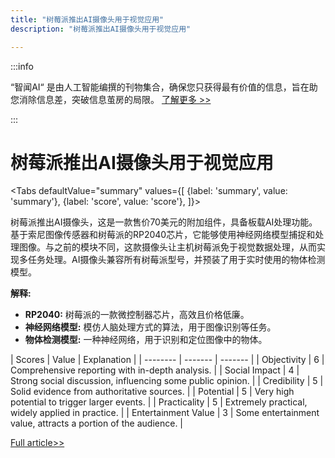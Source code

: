 ```yaml
---
title: "树莓派推出AI摄像头用于视觉应用"
description: "树莓派推出AI摄像头用于视觉应用"

---
```



:::info

“智闻AI“ 是由人工智能编撰的刊物集合，确保您只获得最有价值的信息，旨在助您消除信息差，突破信息茧房的局限。  [了解更多 >>](/)

:::

# 树莓派推出AI摄像头用于视觉应用


<Tabs
	defaultValue="summary"
	values={[
	{label: 'summary', value: 'summary'},
	{label: 'score', value: 'score'},
]}>
<TabItem value="summary">


树莓派推出AI摄像头，这是一款售价70美元的附加组件，具备板载AI处理功能。基于索尼图像传感器和树莓派的RP2040芯片，它能够使用神经网络模型捕捉和处理图像。与之前的模块不同，这款摄像头让主机树莓派免于视觉数据处理，从而实现多任务处理。AI摄像头兼容所有树莓派型号，并预装了用于实时使用的物体检测模型。

**解释:**
- **RP2040:** 树莓派的一款微控制器芯片，高效且价格低廉。
- **神经网络模型:** 模仿人脑处理方式的算法，用于图像识别等任务。
- **物体检测模型:** 一种神经网络，用于识别和定位图像中的物体。
</TabItem>
<TabItem value="score">
	| Scores     | Value   | Explanation |
	| -------- | ------- | ------- |
	| Objectivity  | 6    | Comprehensive reporting with in-depth analysis.    |
	| Social Impact | 4     | Strong social discussion, influencing some public opinion.    |
	| Credibility    | 5    | Solid evidence from authoritative sources.    |
	| Potential    | 5    | Very high potential to trigger larger events.    |
	| Practicality    | 5    | Extremely practical, widely applied in practice.    |
	| Entertainment Value    | 3    | Some entertainment value, attracts a portion of the audience.    |
</TabItem>
</Tabs>

[Full article>>](https://hardware.slashdot.org/story/24/09/30/2051232/raspberry-pi-launches-camera-module-for-vision-based-ai-applications?utm_source=rss1.0mainlinkanon&utm_medium=feed)
